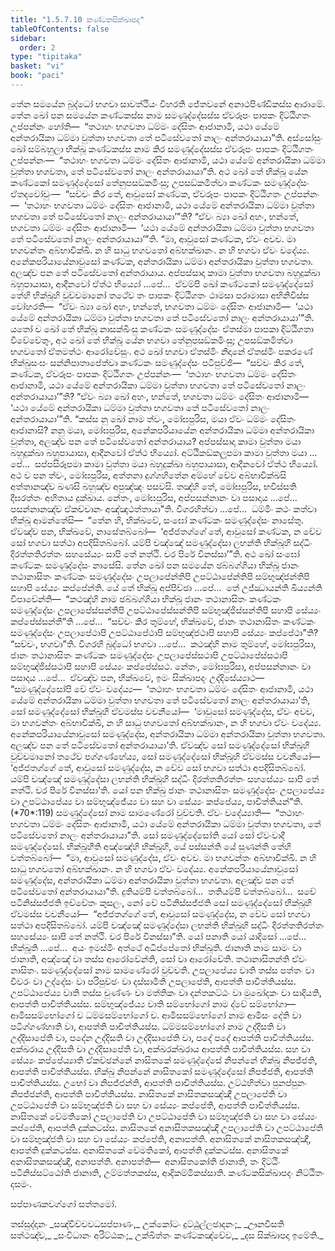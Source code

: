 ```yaml
---
title: "1.5.7.10 කණ්ටකසික්ඛාපද"
tableOfContents: false
sidebar:
  order: 2
type: "tipitaka"
basket: "vi"
book: "paci"
---
```



<DynamicBreadcrumb />

<Division number="428" book="paci">

<Paragraph number="1279" book="paci">
තේන සමයේන බුද්ධෝ භගවා සාවත්ථියං විහරති ජේතවනේ අනාථපිණ්ඩිකස්ස ආරාමේ. තේන ඛෝ පන සමයේන කණ්ටකස්ස නාම සමණුද්දේසස්ස ඒවරූපං පාපකං දිට්ඨිගතං උප්පන්නං හෝති—  “තථාහං භගවතා ධම්මං දේසිතං ආජානාමි, යථා යේමේ අන්තරායිකා ධම්මා වුත්තා භගවතා තේ පටිසේවතෝ නාලං අන්තරායායා”ති. අස්සෝසුං ඛෝ සම්බහුලා භික්ඛූ කණ්ටකස්ස නාම කිර සමණුද්දේසස්ස ඒවරූපං පාපකං දිට්ඨිගතං උප්පන්නං—  “තථාහං භගවතා ධම්මං දේසිතං ආජානාමි, යථා යේමේ අන්තරායිකා ධම්මා වුත්තා භගවතා, තේ පටිසේවතෝ නාලං අන්තරායායා”ති. අථ ඛෝ තේ භික්ඛූ යේන කණ්ටකෝ සමණුද්දේසෝ තේනුපසඞ්කමිංසු; උපසඞ්කමිත්වා කණ්ටකං සමණුද්දේසං ඒතදවෝචුං—  “සච්චං කිර තේ, ආවුසෝ කණ්ටක, ඒවරූපං පාපකං දිට්ඨිගතං උප්පන්නං—  ‘තථාහං භගවතා ධම්මං දේසිතං ආජානාමි, යථා යේමේ අන්තරායිකා ධම්මා වුත්තා භගවතා තේ පටිසේවතෝ නාලං අන්තරායායා’”ති? “ඒවං බ්‍යා ඛෝ අහං, භන්තේ, භගවතා ධම්මං දේසිතං ආජානාමි—  ‘යථා යේමේ අන්තරායිකා ධම්මා වුත්තා භගවතා තේ පටිසේවතෝ නාලං අන්තරායායා’”ති.
</Paragraph>

<Paragraph number="1280" book="paci">
“මා, ආවුසෝ කණ්ටක, ඒවං අවච. මා භගවන්තං අබ්භාචික්ඛි. න හි සාධු භගවතෝ අබ්භක්ඛානං. න හි භගවා ඒවං වදේය්‍ය. අනේකපරියායේනාවුසෝ කණ්ටක, අන්තරායිකා ධම්මා අන්තරායිකා වුත්තා භගවතා. අලඤ්ච පන තේ පටිසේවතෝ අන්තරායාය. අප්පස්සාදා කාමා වුත්තා භගවතා බහුදුක්ඛා බහුපායාසා, ආදීනවෝ ඒත්ථ භිය්‍යෝ …පේ…  ඒවම්පි ඛෝ කණ්ටකෝ සමණුද්දේසෝ තේහි භික්ඛූහි වුච්චමානෝ තථේව තං පාපකං දිට්ඨිගතං ථාමසා පරාමාසා අභිනිවිස්ස වෝහරති—  “ඒවං බ්‍යා ඛෝ අහං, භන්තේ, භගවතා ධම්මං දේසිතං ආජානාමි—  ‘යථා යේමේ අන්තරායිකා ධම්මා වුත්තා භගවතා තේ පටිසේවතෝ නාලං අන්තරායායා’”ති.
</Paragraph>

<Paragraph number="1281" book="paci">
යතෝ ච ඛෝ තේ භික්ඛූ නාසක්ඛිංසු කණ්ටකං සමණුද්දේසං ඒතස්මා පාපකා දිට්ඨිගතා විවේචේතුං, අථ ඛෝ තේ භික්ඛූ යේන භගවා තේනුපසඞ්කමිංසු; උපසඞ්කමිත්වා භගවතෝ ඒතමත්ථං ආරෝචේසුං. අථ ඛෝ භගවා ඒතස්මිං නිදානේ ඒතස්මිං පකරණේ භික්ඛුසංඝං සන්නිපාතාපේත්වා කණ්ටකං සමණුද්දේසං පටිපුච්ඡි—  “සච්චං කිර තේ, කණ්ටක, ඒවරූපං පාපකං දිට්ඨිගතං උප්පන්නං—  ‘තථාහං භගවතා ධම්මං දේසිතං ආජානාමි, යථා යේමේ අන්තරායිකා ධම්මා වුත්තා භගවතා තේ පටිසේවතෝ නාලං අන්තරායායා’”ති? “ඒවං බ්‍යා ඛෝ අහං, භන්තේ, භගවතා ධම්මං දේසිතං ආජානාමි—  ‘යථා යේමේ අන්තරායිකා ධම්මා වුත්තා භගවතා තේ පටිසේවතෝ නාලං අන්තරායායා’”ති.
</Paragraph>

<Paragraph number="1282" book="paci">
“කස්ස නු ඛෝ නාම ත්වං, මෝඝපුරිස, මයා ඒවං ධම්මං දේසිතං ආජානාසි? නනු මයා, මෝඝපුරිස, අනේකපරියායේන අන්තරායිකා ධම්මා අන්තරායිකා වුත්තා, අලඤ්ච පන තේ පටිසේවතෝ අන්තරායාය? අප්පස්සාදා කාමා වුත්තා මයා බහුදුක්ඛා බහුපායාසා, ආදීනවෝ ඒත්ථ භිය්‍යෝ. අට්ඨිකඞ්කලූපමා කාමා වුත්තා මයා …පේ…  සප්පසිරූපමා කාමා වුත්තා මයා බහුදුක්ඛා බහුපායාසා, ආදීනවෝ ඒත්ථ භිය්‍යෝ. අථ ච පන ත්වං, මෝඝපුරිස, අත්තනා දුග්ගහිතේන අම්හේ චේව අබ්භාචික්ඛසි අත්තානඤ්ච ඛණසි බහුඤ්ච අපුඤ්ඤං පසවසි. තඤ්හි තේ, මෝඝපුරිස, භවිස්සති දීඝරත්තං අහිතාය දුක්ඛාය. නේතං, මෝඝපුරිස, අප්පසන්නානං වා පසාදාය …පේ…  පසන්නානඤ්ච ඒකච්චානං අඤ්ඤථත්තායා”ති. විගරහිත්වා …පේ…  ධම්මිං කථං කත්වා භික්ඛූ ආමන්තේසි—  “තේන හි, භික්ඛවේ, සංඝෝ කණ්ටකං සමණුද්දේසං නාසේතු. ඒවඤ්ච පන, භික්ඛවේ, නාසේතබ්බෝ—  ‘අජ්ජතග්ගේ තේ, ආවුසෝ කණ්ටක, න චේව සෝ භගවා සත්ථා අපදිසිතබ්බෝ. යම්පි චඤ්ඤේ සමණුද්දේසා ලභන්ති භික්ඛූහි සද්ධිං දිරත්තතිරත්තං සහසේය්‍යං සාපි තේ නත්ථි. චර පිරේ විනස්සා’”ති. අථ ඛෝ සංඝෝ කණ්ටකං සමණුද්දේසං නාසේසි.
</Paragraph>

<Paragraph number="1283" book="paci">
තේන ඛෝ පන සමයේන ඡබ්බග්ගියා භික්ඛූ ජානං තථානාසිතං කණ්ටකං සමණුද්දේසං උපලාපේන්තිපි උපට්ඨාපේන්තිපි සම්භුඤ්ජන්තිපි සහාපි සේය්‍යං කප්පේන්ති. යේ තේ භික්ඛූ අප්පිච්ඡා …පේ…  තේ උජ්ඣායන්ති ඛිය්‍යන්ති විපාචේන්ති—  “කථඤ්හි නාම ඡබ්බග්ගියා භික්ඛූ ජානං තථානාසිතං කණ්ටකං සමණුද්දේසං උපලාපේස්සන්තිපි උපට්ඨාපේස්සන්තිපි සම්භුඤ්ජිස්සන්තිපි සහාපි සේය්‍යං කප්පේස්සන්තී”ති …පේ…  “සච්චං කිර තුම්හේ, භික්ඛවේ, ජානං තථානාසිතං කණ්ටකං සමණුද්දේසං උපලාපේථාපි උපට්ඨාපේථාපි සම්භුඤ්ජථාපි සහාපි සේය්‍යං කප්පේථා”ති? “සච්චං, භගවා”ති. විගරහි බුද්ධෝ භගවා …පේ…  කථඤ්හි නාම තුම්හේ, මෝඝපුරිසා, ජානං තථානාසිතං කණ්ටකං සමණුද්දේසං උපලාපේස්සථාපි උපට්ඨාපේස්සථාපි සම්භුඤ්ජිස්සථාපි සහාපි සේය්‍යං කප්පේස්සථ. නේතං, මෝඝපුරිසා, අප්පසන්නානං වා පසාදාය …පේ…  ඒවඤ්ච පන, භික්ඛවේ, ඉමං සික්ඛාපදං උද්දිසේය්‍යාථ—
</Paragraph>

</Division>
<Division number="429" book="paci">

<Paragraph number="1284" book="paci">
<Emphasis>“සමණුද්දේසෝපි චේ ඒවං වදේය්‍ය—  ‘තථාහං භගවතා ධම්මං දේසිතං ආජානාමි, යථා යේමේ අන්තරායිකා ධම්මා වුත්තා භගවතා තේ පටිසේවතෝ නාලං අන්තරායායා’ති, සෝ සමණුද්දේසෝ භික්ඛූහි ඒවමස්ස වචනීයෝ—  ‘මාවුසෝ සමණුද්දේස, ඒවං අවච, මා භගවන්තං අබ්භාචික්ඛි, න හි සාධු භගවතෝ අබ්භක්ඛානං, න හි භගවා ඒවං වදේය්‍ය. අනේකපරියායේනාවුසෝ සමණුද්දේස, අන්තරායිකා ධම්මා අන්තරායිකා වුත්තා භගවතා. අලඤ්ච පන තේ පටිසේවතෝ අන්තරායායා’ති. ඒවඤ්ච සෝ සමණුද්දේසෝ භික්ඛූහි වුච්චමානෝ තථේව පග්ගණ්හේය්‍ය, සෝ සමණුද්දේසෝ භික්ඛූහි ඒවමස්ස වචනීයෝ—  ‘අජ්ජතග්ගේ තේ, ආවුසෝ සමණුද්දේස, න චේව සෝ භගවා සත්ථා අපදිසිතබ්බෝ. යම්පි චඤ්ඤේ සමණුද්දේසා ලභන්ති භික්ඛූහි සද්ධිං දිරත්තතිරත්තං සහසේය්‍යං සාපි තේ නත්ථි. චර පිරේ විනස්සා’ති. යෝ පන භික්ඛු ජානං තථානාසිතං සමණුද්දේසං උපලාපේය්‍ය වා උපට්ඨාපේය්‍ය වා සම්භුඤ්ජේය්‍ය වා සහ වා සේය්‍යං කප්පේය්‍ය, පාචිත්තියන්”</Emphasis>ති. (*70*:<Emphasis>119</Emphasis>)
</Paragraph>

</Division>
<Division number="430" book="paci">

<Paragraph number="1285" book="paci">
<Emphasis>සමණුද්දේසෝ</Emphasis> නාම සාමණේරෝ වුච්චති.
</Paragraph>

<Paragraph number="1286" book="paci">
<Emphasis>ඒවං වදේය්‍යා</Emphasis>ති—  “තථාහං භගවතා ධම්මං දේසිතං ආජානාමි, යථා යේමේ අන්තරායිකා ධම්මා වුත්තා භගවතා, තේ පටිසේවතෝ නාලං අන්තරායායා”ති.
</Paragraph>

<Paragraph number="1287" book="paci">
<Emphasis>සෝ සමණුද්දේසෝ</Emphasis>ති යෝ සෝ ඒවංවාදී සමණුද්දේසෝ.
</Paragraph>

<Paragraph number="1288" book="paci">
<Emphasis>භික්ඛූහී</Emphasis>ති අඤ්ඤේහි භික්ඛූහි, යේ පස්සන්ති යේ සුණන්ති තේහි වත්තබ්බෝ—  “මා, ආවුසෝ සමණුද්දේස, ඒවං අවච. මා භගවන්තං අබ්භාචික්ඛි. න හි සාධු භගවතෝ අබ්භක්ඛානං. න හි භගවා ඒවං වදේය්‍ය. අනේකපරියායේනාවුසෝ සමණුද්දේස, අන්තරායිකා ධම්මා අන්තරායිකා වුත්තා භගවතා. අලඤ්ච පන තේ පටිසේවතෝ අන්තරායායා”ති. දුතියම්පි වත්තබ්බෝ…  තතියම්පි වත්තබ්බෝ…  සචේ පටිනිස්සජ්ජති ඉච්චේතං කුසලං, නෝ චේ පටිනිස්සජ්ජති සෝ සමණුද්දේසෝ භික්ඛූහි ඒවමස්ස වචනීයෝ—  “අජ්ජතග්ගේ තේ, ආවුසෝ සමණුද්දේස, න චේව සෝ භගවා සත්ථා අපදිසිතබ්බෝ. යම්පි චඤ්ඤේ සමණුද්දේසා ලභන්ති භික්ඛූහි සද්ධිං දිරත්තතිරත්තං සහසේය්‍යං සාපි තේ නත්ථි. චර පිරේ විනස්සා”ති.
</Paragraph>

<Paragraph number="1289" book="paci">
<Emphasis>යෝ පනා</Emphasis>ති යෝ යාදිසෝ …පේ…  <Emphasis>භික්ඛූ</Emphasis>ති …පේ…  අයං ඉමස්මිං අත්ථේ අධිප්පේතෝ භික්ඛූති.
</Paragraph>

<Paragraph number="1290" book="paci">
<Emphasis>ජානාති</Emphasis> නාම සාමං වා ජානාති, අඤ්ඤේ වා තස්ස ආරෝචේන්ති, සෝ වා ආරෝචේති.
</Paragraph>

<Paragraph number="1291" book="paci">
<Emphasis>තථානාසිතන්</Emphasis>ති ඒවං නාසිතං.
</Paragraph>

<Paragraph number="1292" book="paci">
<Emphasis>සමණුද්දේසෝ</Emphasis> නාම සාමණේරෝ වුච්චති.
</Paragraph>

<Paragraph number="1293" book="paci">
<Emphasis>උපලාපේය්‍ය වා</Emphasis>ති තස්ස පත්තං වා චීවරං වා උද්දේසං වා පරිපුච්ඡං වා දස්සාමීති උපලාපේති, ආපත්ති පාචිත්තියස්ස.
</Paragraph>

<Paragraph number="1294" book="paci">
<Emphasis>උපට්ඨාපේය්‍ය වා</Emphasis>ති තස්ස චුණ්ණං වා මත්තිකං වා දන්තකට්ඨං වා මුඛෝදකං වා සාදියති, ආපත්ති පාචිත්තියස්ස.
</Paragraph>

<Paragraph number="1295" book="paci">
<Emphasis>සම්භුඤ්ජේය්‍ය වා</Emphasis>ති සම්භෝගෝ නාම ද්වේ සම්භෝගා—  ආමිසසම්භෝගෝ ච ධම්මසම්භෝගෝ ච. <Emphasis>ආමිසසම්භෝගෝ</Emphasis> නාම ආමිසං දේති වා පටිග්ගණ්හාති වා, ආපත්ති පාචිත්තියස්ස. <Emphasis>ධම්මසම්භෝගෝ</Emphasis> නාම උද්දිසති වා උද්දිසාපේති වා, පදේන උද්දිසති වා උද්දිසාපේති වා, පදේ පදේ ආපත්ති පාචිත්තියස්ස. අක්ඛරාය උද්දිසති වා උද්දිසාපේති වා, අක්ඛරක්ඛරාය ආපත්ති පාචිත්තියස්ස.
</Paragraph>

<Paragraph number="1296" book="paci">
<Emphasis>සහ වා සේය්‍යං කප්පේය්‍යා</Emphasis>ති ඒකච්ඡන්නේ නාසිතකේ සමණුද්දේසේ නිපන්නේ භික්ඛු නිපජ්ජති, ආපත්ති පාචිත්තියස්ස. භික්ඛු නිපන්නේ නාසිතකෝ සමණුද්දේසෝ නිපජ්ජති, ආපත්ති පාචිත්තියස්ස. උභෝ වා නිපජ්ජන්ති, ආපත්ති පාචිත්තියස්ස. උට්ඨහිත්වා පුනප්පුනං නිපජ්ජන්ති, ආපත්ති පාචිත්තියස්ස.
</Paragraph>

</Division>
<Division number="431" book="paci">

<Paragraph number="1297" book="paci">
නාසිතකේ නාසිතකසඤ්ඤී උපලාපේති වා උපට්ඨාපේති වා සම්භුඤ්ජති වා සහ වා සේය්‍යං කප්පේති, ආපත්ති පාචිත්තියස්ස. නාසිතකේ වේමතිකෝ උපලාපේති වා උපට්ඨාපේති වා සම්භුඤ්ජති වා සහ වා සේය්‍යං කප්පේති, ආපත්ති දුක්කටස්ස. නාසිතකේ අනාසිතකසඤ්ඤී උපලාපේති වා උපට්ඨාපේති වා සම්භුඤ්ජති වා සහ වා සේය්‍යං කප්පේති, අනාපත්ති. අනාසිතකේ නාසිතකසඤ්ඤී, ආපත්ති දුක්කටස්ස. අනාසිතකේ වේමතිකෝ, ආපත්ති දුක්කටස්ස. අනාසිතකේ අනාසිතකසඤ්ඤී, අනාපත්ති.
</Paragraph>

</Division>
<Division number="432" book="paci">

<Paragraph number="1298" book="paci">
අනාපත්ති—  අනාසිතකෝති ජානාති, තං දිට්ඨිං පටිනිස්සට්ඨෝති ජානාති, උම්මත්තකස්ස, ආදිකම්මිකස්සාති.

</Paragraph>
</Division>

<Paragraph number="1299" type="center" book="paci">
කණ්ටකසික්ඛාපදං නිට්ඨිතං දසමං.

  
සප්පාණකවග්ගෝ සත්තමෝ.



</Paragraph>

<Paragraph number="1300" type="center" book="paci">
තස්සුද්දානං


</Paragraph>

<Paragraph number="1301" book="paci">
_සඤ්චිච්චවධසප්පාණං,_  
උක්කෝටං දුට්ඨුල්ලඡාදනං;_  
_ඌනවීසති සත්ථඤ්ච,_  
_සංවිධානං අරිට්ඨකං;_  
උක්ඛිත්තං කණ්ටකඤ්චේව,_  
_දස සික්ඛාපදා ඉමේති._
</Paragraph>